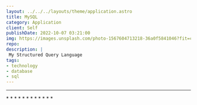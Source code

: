 ---
layout: ../../../layouts/theme/application.astro
title: MySQL
category: Application
client: Self
publishDate: 2022-10-07 03:21:00
img: https://images.unsplash.com/photo-1567604713218-36a0f5841046?fit=crop&w=1400&h=700&q=75
repo:
description: |
 My Structured Query Language
tags:
- technology
- database
- sql
---


* * *
<MySQLInformation />
* * *
<MySQLCheatsheet />
* * *
<MariaDBInfo />
* * *
<MySQLReference />
* * *
<SQLLicense />